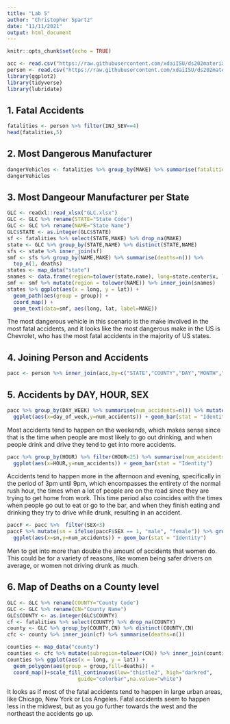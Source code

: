 ```yaml
---
title: "Lab 5"
author: "Christopher Spartz"
date: "11/11/2021"
output: html_document
---
```


```r
knitr::opts_chunk$set(echo = TRUE)
```

```r
acc <- read.csv("https://raw.githubusercontent.com/xdaiISU/ds202materials/master/hwlabs/fars2017/accident.csv", stringsAsFactors = FALSE)
person <- read.csv("https://raw.githubusercontent.com/xdaiISU/ds202materials/master/hwlabs/fars2017/person.csv", stringsAsFactors = FALSE)
library(ggplot2)
library(tidyverse)
library(lubridate)
```

## 1. Fatal Accidents
```r
fatalities <- person %>% filter(INJ_SEV==4)
head(fatalities,5)
```

## 2. Most Dangerous Manufacturer
```r
dangerVehicles <- fatalities %>% group_by(MAKE) %>% summarise(fatalities = n())
dangerVehicles
```

## 3. Most Dangeour Manufacturer per State
```r
GLC <- readxl::read_xlsx("GLC.xlsx")
GLC <- GLC %>% rename(STATE="State Code")
GLC <- GLC %>% rename(NAME="State Name")
GLC$STATE <- as.integer(GLC$STATE)
sf <- fatalities %>% select(STATE,MAKE) %>% drop_na(MAKE)
state <- GLC %>% group_by(STATE,NAME) %>% distinct(STATE,NAME)
sfs <- state %>% inner_join(sf)
smf <- sfs %>% group_by(NAME,MAKE) %>% summarise(deaths=n()) %>% 
  top_n(1, deaths)
states <- map_data("state")
snames <- data.frame(region=tolower(state.name), long=state.center$x, lat=state.center$y)
smf <- smf %>% mutate(region = tolower(NAME)) %>% inner_join(snames)
states %>% ggplot(aes(x = long, y = lat)) + 
  geom_path(aes(group = group)) + 
  coord_map() +
  geom_text(data=smf, aes(long, lat, label=MAKE))
```
The most dangerous vehicle in this scenario is the make involved in the most fatal accidents, and it looks like the most dangerous make in the US is Chevrolet, who has the most fatal accidents in the majority of US states.

## 4. Joining Person and Accidents
```r
pacc <- person %>% inner_join(acc,by=c("STATE","COUNTY","DAY","MONTH","HOUR","MINUTE"))
```

## 5. Accidents by DAY, HOUR, SEX
```r
pacc %>% group_by(DAY_WEEK) %>% summarise(num_accidents=n()) %>% mutate(day_of_week  = wday(DAY_WEEK, label = TRUE)) %>% 
  ggplot(aes(x=day_of_week,y=num_accidents)) + geom_bar(stat = "Identity")
```
Most accidents tend to happen on the weekends, which makes sense since that is the time when people are most likely to go out drinking, and when people drink and drive they tend to get into more accidents.

```r
pacc %>% group_by(HOUR) %>% filter(HOUR<25) %>% summarise(num_accidents=n()) %>% 
  ggplot(aes(x=HOUR,y=num_accidents)) + geom_bar(stat = "Identity")
```
Accidents tend to happen more in the afternoon and evening, specifically in the period of 3pm until 9pm, which encompasses the entirety of the normal rush hour, the times when a lot of people are on the road since they are trying to get home from work. This time period also coincides with the times when people go out to eat or go to the bar, and when they finish eating and drinking they try to drive while drunk, resulting in an accident.

```r
paccF <- pacc %>%  filter(SEX<3)
paccF %>% mutate(sn = ifelse(paccF$SEX == 1, "male", "female")) %>% group_by(sn)  %>% summarise(num_accidents=n()) %>% 
  ggplot(aes(x=sn,y=num_accidents)) + geom_bar(stat = "Identity")
```
Men to get into more than double the amount of accidents that women do. This could be for a variety of reasons, like women being safer drivers on average, or women not driving drunk as much.

## 6. Map of Deaths on a County level
```r
GLC <- GLC %>% rename(COUNTY="County Code")
GLC <- GLC %>% rename(CN="County Name")
GLC$COUNTY <- as.integer(GLC$COUNTY)
cf <- fatalities %>% select(COUNTY) %>% drop_na(COUNTY)
county <- GLC %>% group_by(COUNTY,CN) %>% distinct(COUNTY,CN)
cfc <- county %>% inner_join(cf) %>% summarise(deaths=n())
```
```r
counties <- map_data("county")
counties <- cfc %>% mutate(subregion=tolower(CN)) %>% inner_join(counties, by="subregion")
counties %>% ggplot(aes(x = long, y = lat)) + 
  geom_polygon(aes(group = group,fill=deaths)) + 
  coord_map()+scale_fill_continuous(low="thistle2", high="darkred", 
                       guide="colorbar",na.value="white")
```
It looks as if most of the fatal accidents tend to happen in large urban areas, like Chicago, New York or Los Angeles. Fatal accidents seem to happen less in the midwest, but as you go further towards the west and the northeast the accidents go up.



